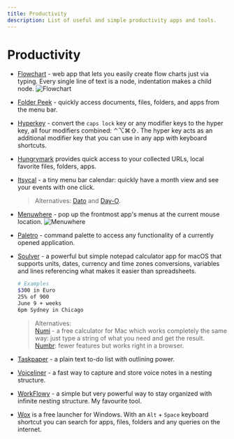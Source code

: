 ```yaml
---
title: Productivity
description: List of useful and simple productivity apps and tools.
---
```


# Productivity

- [Flowchart](https://flowchart.fun/) - web app that lets you easily create flow charts just via typing. Every single line of text is a node, indentation makes a child node. <nobr className="v-align"><i className="ri-html5-line"></i> <i className="ri-open-source-line"></i></nobr>
  ![Flowchart](/flowchart.webp)

- [Folder Peek](https://sindresorhus.com/folder-peek) - quickly access documents, files, folders, and apps from the menu bar. <nobr className="v-align"><i className="ri-apple-line"></i></nobr>

- [Hyperkey](https://hyperkey.app/) - convert the `caps lock` key or any modifier keys to the hyper key, all four modifiers combined: ⌃⌥⌘⇧. The hyper key acts as an additional modifier key that you can use in any app with keyboard shortcuts. <nobr className="v-align"><i className="ri-apple-line"></i></nobr>

- [Hungrymark](https://zhengying.github.io/hungrymark/) provides quick access to your collected URLs, local favorite files, folders, apps. <nobr className="v-align"><i className="ri-apple-line"></i> <i className="ri-money-dollar-circle-line"></i></nobr>

- [Itsycal](https://www.mowglii.com/itsycal/) - a tiny menu bar calendar: quickly have a month view and see your events with one click. <nobr className="v-align"><i className="ri-apple-line"></i></nobr>
  > Alternatives: [Dato](https://sindresorhus.com/dato) and [Day-O](https://shauninman.com/archive/2020/04/08/day_o_mac_menu_bar_clock_for_catalina).

- [Menuwhere](https://manytricks.com/menuwhere/) - pop up the frontmost app's menus at the current mouse location. <nobr className="v-align"><i className="ri-apple-line"></i> <i className="ri-money-dollar-circle-line"></i></nobr>
  ![Menuwhere](/menuwhere.webp)

- [Paletro](https://appmakes.io/paletro) - command palette to access any functionality of a currently opened application. <nobr className="v-align"><i className="ri-apple-line"></i> <i className="ri-money-dollar-circle-line"></i></nobr>

- [Soulver](https://soulver.app/) - a powerful but simple notepad calculator app for macOS that supports units, dates, currency and time zones conversions, variables and lines referencing what makes it easier than spreadsheets. <nobr className="v-align"><i className="ri-apple-line"></i> <i className="ri-money-dollar-circle-line"></i></nobr>
  ```bash copy
  # Examples
  $300 in Euro  
  25% of 900  
  June 9 + weeks  
  6pm Sydney in Chicago  
  ```
  >  Alternatives:  
    [Numi](https://numi.app/) - a free calculator for Mac which works completely the same way: just type a string of what you need and get the result.  
    [Numbr](https://numbr.dev/): fewer features but works right in a browser.

- [Taskpaper](https://www.taskpaper.com/) - a plain text to-do list with outlining power. <nobr className="v-align"><i className="ri-apple-line"></i> <i className="ri-money-dollar-circle-line"></i></nobr>

- [Voiceliner](https://a9.io/voiceliner/) - a fast way to capture and store voice notes in a nesting structure. <nobr className="v-align"><i className="ri-apple-line"></i> <i className="ri-open-source-line"></i></nobr>

- [WorkFlowy](https://workflowy.com/b/) - a simple but very powerful way to stay organized with infinite nesting structure. My favourite tool.

- [Wox](http://www.wox.one/) is a free launcher for Windows. With an `Alt` + `Space` keyboard shortcut you can search for apps, files, folders and any queries on the internet. <nobr className="v-align"><i className="ri-windows-fill"></i> <i className="ri-open-source-line"></i></nobr>
